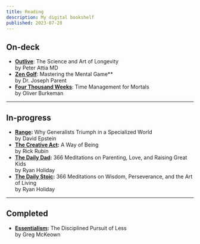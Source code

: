 ```yaml
---
title: Reading
description: My digital bookshelf
published: 2023-07-28
---
```


## On-deck

- **[Outlive](https://www.amazon.com/Outlive-Science-Art-Longevity/dp/1785044559)**: The Science and Art of Longevity<br/><span>by Peter Attia MD</span>
- **[Zen Golf](https://www.amazon.com/Zen-Golf-Mastering-Mental-Game/dp/0385504462)**: Mastering the Mental Game\*\*<br/><span>by Dr. Joseph Parent</span>
- **[Four Thousand Weeks](https://www.amazon.com/Four-Thousand-Weeks-Management-Mortals/dp/0374159122)**: Time Management for Mortals<br/><span>by Oliver Burkeman</span>

---

## In-progress

- **[Range](https://www.amazon.com/Range-Generalists-Triumph-Specialized-World/dp/0735214506/):** Why Generalists Triumph in a Specialized World<br/><span>by David Epstein</span>
- **[The Creative Act](https://www.amazon.com/Creative-Act-Way-Being/dp/0593652886):** A Way of Being<br/><span>by Rick Rubin</span>
- **[The Daily Dad](https://www.amazon.com/Daily-Dad-Meditations-Parenting-Raising/dp/0593539052/):** 366 Meditations on Parenting, Love, and Raising Great Kids<br/><span>by Ryan Holiday</span>
- **[The Daily Stoic](https://www.amazon.com/Daily-Stoic-Meditations-Wisdom-Perseverance/dp/0735211736/):** 366 Meditations on Wisdom, Perseverance, and the Art of Living<br/><span>by Ryan Holiday</span>

---

## Completed

- **[Essentialism](https://www.amazon.com/Essentialism-Disciplined-Pursuit-Greg-McKeown/dp/0804137382):** The Disciplined Pursuit of Less<br/><span>by Greg McKeown</span>
